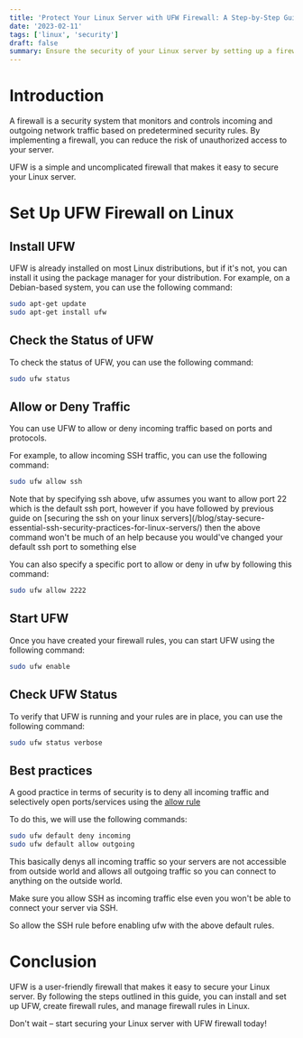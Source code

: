 ```yaml
---
title: 'Protect Your Linux Server with UFW Firewall: A Step-by-Step Guide'
date: '2023-02-11'
tags: ['linux', 'security']
draft: false
summary: Ensure the security of your Linux server by setting up a firewall. UFW (Uncomplicated Firewall) is a user-friendly firewall that's easy to set up and configure. In this guide, we'll walk you through the process of installing UFW, creating firewall rules, and managing firewall rules in Linux.
---
```


# Introduction

A firewall is a security system that monitors and controls incoming and outgoing network traffic based on predetermined security rules. By implementing a firewall, you can reduce the risk of unauthorized access to your server.

UFW is a simple and uncomplicated firewall that makes it easy to secure your Linux server.

# Set Up UFW Firewall on Linux

## Install UFW

UFW is already installed on most Linux distributions, but if it's not, you can install it using the package manager for your distribution. For example, on a Debian-based system, you can use the following command:

```bash
sudo apt-get update
sudo apt-get install ufw
```

## Check the Status of UFW

To check the status of UFW, you can use the following command:

```bash
sudo ufw status
```

## Allow or Deny Traffic

You can use UFW to allow or deny incoming traffic based on ports and protocols.

For example, to allow incoming SSH traffic, you can use the following command:

```bash
sudo ufw allow ssh
```

<Callout>
  Note that by specifying ssh above, ufw assumes you want to allow port 22 which is the default ssh port, however if you
  have followed by previous guide on [securing the ssh on your linux
  servers](/blog/stay-secure-essential-ssh-security-practices-for-linux-servers/) then the above command won't be much
  of an help because you would've changed your default ssh port to something else
</Callout>

You can also specify a specific port to allow or deny in ufw by following this command:

```bash
sudo ufw allow 2222
```

## Start UFW

Once you have created your firewall rules, you can start UFW using the following command:

```bash
sudo ufw enable
```

## Check UFW Status

To verify that UFW is running and your rules are in place, you can use the following command:

```bash
sudo ufw status verbose
```

## Best practices

A good practice in terms of security is to deny all incoming traffic and selectively open ports/services using the [allow rule](#allow-or-deny-traffic)

To do this, we will use the following commands:

```bash
sudo ufw default deny incoming
sudo ufw default allow outgoing
```

This basically denys all incoming traffic so your servers are not accessible from outside world and allows all outgoing traffic so you can connect to anything on the outside world.

<Callout type="warning" title="Very Important">
Make sure you allow SSH as incoming traffic else even you won't be able to connect your server via SSH.

So allow the SSH rule before enabling ufw with the above default rules.

</Callout>

# Conclusion

UFW is a user-friendly firewall that makes it easy to secure your Linux server. By following the steps outlined in this guide, you can install and set up UFW, create firewall rules, and manage firewall rules in Linux.

Don't wait – start securing your Linux server with UFW firewall today!
